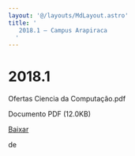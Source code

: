```yaml
---
layout: '@/layouts/MdLayout.astro'
title: '
   2018.1 — Campus Arapiraca
  '
---
```






2018\.1
=======












 Ofertas Ciencia da Computação.pdf
   

 Documento PDF
 (12\.0KB)
 

<a class="btn btn-secondary download" href="https://arapiraca.ufal.br/graduacao/ciencia-da-computacao/horarios/2018/oferta-academica-2018.1/%40%40download/file/Ofertas%20Ciencia%20da%20Computa%C3%A7%C3%A3o.pdf">
 Baixar
</a>




























 de
 



















